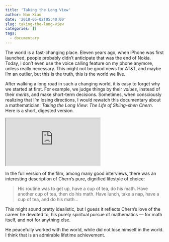 ```yaml
---
title: 'Taking the Long View'
author: Nan Xiao
date: '2018-05-02T05:40:00'
slug: taking-the-long-view
categories: []
tags:
  - documentary
---
```


The world is a fast-changing place. Eleven years ago, when iPhone was
first launched, people probably didn't anticipate that was the end of Nokia.
Today, I don't even use the voice calling feature on my phone anymore,
unless really necessary. This might not be good news for AT&T, and maybe
I'm an outlier, but this is the truth, this is the world we live.

After walking a long road in such a changing world, it is easy to
forget why we started at first. For example, we judge things by
their _values_, instead of their _merits_, and make short-term decisions.
Sometimes, when consciously realizing that I'm losing directions,
I would rewatch this documentary about a mathematician:
_Taking the Long View: The Life of Shiing-shen Chern_.
Here is a short, digested version.

<div class="py-3 col-10 offset-1">
<div class="embed-responsive embed-responsive-16by9">
  <iframe class="embed-responsive-item" src="https://player.vimeo.com/video/16185312" webkitallowfullscreen mozallowfullscreen allowfullscreen></iframe>
</div>
</div>

In the full version of the film, among many good interviews, there was
an interesting description of Chern's pure, dignified lifestyle of choice:

<blockquote>
His routine was to get up, have a cup of tea, do his math. Have another
cup of tea, then do his math. Have lunch, take a nap, have a cup of tea,
and do his math...
</blockquote>

This might sound pretty idealistic, but I guess it reflects Chern's love of
the career he devoted to, his purely spiritual pursue of mathematics ---
for math itself, and not for anything else.

He peacefully worked with the world, while did not lose himself in the world.
I think that is an admirable lifetime achievement.
